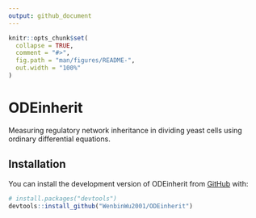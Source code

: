 ```yaml
---
output: github_document
---
```


<!-- README.md is generated from README.Rmd. Please edit that file -->

```r
knitr::opts_chunk$set(
  collapse = TRUE,
  comment = "#>",
  fig.path = "man/figures/README-",
  out.width = "100%"
)
```

# ODEinherit

<!-- badges: start -->
<!-- badges: end -->

Measuring regulatory network inheritance in dividing yeast cells using ordinary differential equations.


## Installation

You can install the development version of ODEinherit from [GitHub](https://github.com/) with:

``` r
# install.packages("devtools")
devtools::install_github("WenbinWu2001/ODEinherit")
```
